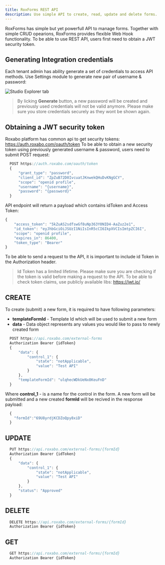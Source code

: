 ```yaml
---
title: RoxForms REST API
description: Use simple API to create, read, update and delete forms. 
---
```


RoxForms has simple but yet powerfull API to manage forms. Together with simple CRUD opearions, RoxForms provides flexible Web Hook functionality. To be able to use REST API, users first need to obtain a JWT security token. 

## Generating Integration credentials 

Each tenant admin has ability generate a set of credentials to access API methods. Use Settings module to generate new pair of username & password:

<img src="images/intcreds.png" alt="Studio Explorer tab" class="screenshot" />

> By licking **Generate** button, a new password will be created and previously used credentials will not be valid anymore. Please make sure you store credentials securely as they wont be shown again. 

## Obtaining a JWT security token

Roxabo platform has common api to get security tokens: https://auth.roxabo.com/oauth/token
To be able to obtain a new security token using previously generated username & password, users need to submit POST request:


```jsx
  POST https://auth.roxabo.com/oauth/token
  {
      "grant_type": "password",
      "client_id": "ZpZuB72D0IvcuatJKnwekQHuDvKNgGCY",
      "scope": "openid profile",
      "username": "{username}",
      "password": "{password}"
  }
```

API endpoint will return a payload which contains idToken and Access Token:

```jsx
{
    "access_token": "5kZuAS2sdfswGf8uNp363Y0NID4-AaZuz2e1",
    "id_token": "eyJhbGciOiJSUzI1NiIsInR5cCI6IkpXVCIsImtpZCI6I",
    "scope": "openid profile",
    "expires_in": 86400,
    "token_type": "Bearer"
}
```

To be able to send a request to the API, it is important to include id Token in the Authorization header. 

> Id Token has a limited lifetime. Please make sure you are checking if the token is valid before making a request to the API. To be able to check token claims, use publicly available libs: https://jwt.io/


## CREATE

To create (submit) a new form, it is required to have following parameters: 
  - **templateFormId** - Template Id which will be used to submit a new form
  - **data** - Data object represents any values you would like to pass to newly created form 

```jsx
  POST https://api.roxabo.com/external-forms
  Authorization Bearer {idToken}
  {
      "data": {
          "control_1": {
              "state": "notApplicable",
              "value": "Test API"
          }
      },
      "templateFormId": "ulqhecWDkUeNx8KeuFnD"
  }
```
Where **control_1** - is a name for the control in the form. A new form will be submitted and a new created **formId** will be recived in the response payload:
```jsx
  {
    "formId":"69U8yrdjKCDZoQpy8xiD"
  }
```


## UPDATE

```jsx
  PUT https://api.roxabo.com/external-forms/{formId}
  Authorization Bearer {idToken}
  {
      "data": {
          "control_1": {
              "state": "notApplicable",
              "value": "Test API"
          }
      },
      "status": "Approved"
  }
```

## DELETE

```jsx
  DELETE https://api.roxabo.com/external-forms/{formId}
  Authorization Bearer {idToken}
```

## GET

```jsx
  GET https://api.roxabo.com/external-forms/{formId}
  Authorization Bearer {idToken}
```